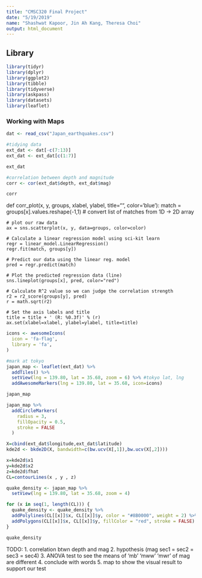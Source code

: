```yaml
---
title: "CMSC320 Final Project"
date: "5/19/2019"
name: "Shashwat Kapoor, Jin Ah Kang, Theresa Choi"
output: html_document
---
```


## Library

```r
library(tidyr)
library(dplyr)
library(ggplot2)
library(tibble)
library(tidyverse)
library(askpass)
library(datasets)
library(leaflet)
```

### Working with Maps

```r
dat <- read_csv("Japan_earthquakes.csv")

#tidying data
ext_dat <- dat[-c(7:13)] 
ext_dat <- ext_dat[c(1:7)]

ext_dat
```
```r
#correlation between depth and magnitude
corr <- cor(ext_dat$depth, ext_dat$mag)

corr
```

def corr_plot(x, y, groups, xlabel, ylabel, title="", color='blue'):
    match = groups[x].values.reshape(-1,1) # convert list of matches from 1D -> 2D array
    
    # plot our raw data
    ax = sns.scatterplot(x, y, data=groups, color=color)
    
    # Calculate a linear regression model using sci-kit learn
    regr = linear_model.LinearRegression()
    regr.fit(match, groups[y])
    
    # Predict our data using the linear reg. model
    pred = regr.predict(match)
    
    # Plot the predicted regression data (line)
    sns.lineplot(groups[x], pred, color="red")
    
    # Calculate R^2 value so we can judge the correlation strength
    r2 = r2_score(groups[y], pred)
    r = math.sqrt(r2)
    
    # Set the axis labels and title
    title = title + ' (R: %0.3f)' % (r)
    ax.set(xlabel=xlabel, ylabel=ylabel, title=title)

```r
icons <- awesomeIcons(
  icon = 'fa-flag',
  library = 'fa',
)

#mark at tokyo
japan_map <- leaflet(ext_dat) %>%
  addTiles() %>%
  setView(lng = 139.80, lat = 35.68, zoom = 6) %>% #tokyo lat, lng
  addAwesomeMarkers(lng = 139.80, lat = 35.68, icon=icons)

japan_map
```

```r
japan_map %>%
  addCircleMarkers(
    radius = 3,
    fillOpacity = 0.5,
    stroke = FALSE
  )
```

```r
X=cbind(ext_dat$longitude,ext_dat$latitude)
kde2d <- bkde2D(X, bandwidth=c(bw.ucv(X[,1]),bw.ucv(X[,2])))

x=kde2d$x1
y=kde2d$x2
z=kde2d$fhat
CL=contourLines(x , y , z)

quake_density <- japan_map %>%
  setView(lng = 139.80, lat = 35.68, zoom = 4)

for (x in seq(1, length(CL))) {
  quake_density <- quake_density %>%
  addPolylines(CL[[x]]$x, CL[[x]]$y, color = "#8B0000", weight = 2) %>%
  addPolygons(CL[[x]]$x, CL[[x]]$y, fillColor = "red", stroke = FALSE)
}

quake_density
```

TODO: 
1. correlation btwn depth and mag
2. hypothesis (mag sec1 = sec2 = sec3 = sec4)
3. ANOVA test to see the means of 'mb' 'mww' 'mwr' of mag are different
4. conclude with words
5. map to show the visual result to support our test 
